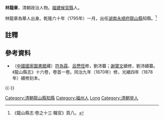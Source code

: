'''林龍章'''，清朝政治人物。[[福建|福建]][[候官縣|候官縣]]人。

林龍章為舉人出身。乾隆六十年（1795年）一月，出任[[湖南|湖南]][[永順府|永順府]][[龍山縣|龍山縣]]知縣。<ref>《龍山縣志·卷之十三·職官》頁八。</ref>

==註釋==
{{reflist}}

==參考資料==
*（[[中國國家圖書館|中國國家圖書館]]藏）[[符為霖|符為霖]]、[[呂懋恆|呂懋恆]]修，劉沛纂；[[謝寶文|謝寶文]]續修，劉沛續纂。《龍山縣志》十六卷，卷首一卷。同治九年（1870年）修，光緒四年（1878年）續修刻本。

{{-}}
{{start box}}
{{s-off}}
{{succession box|[[沈杏州|沈杏州]]|[[劉毓瓊|劉毓瓊]]|[[湖南|湖南]][[永順府|永順府]][[龍山縣|龍山縣]][[知縣|知縣]]（[[龍山縣知縣列表|列表]]）|<small>乾隆六十年（1795年）一月上任</small>}}
{{end box}}

{{DEFAULTSORT:Lin林}}
[[Category:清朝龍山縣知縣|Category:清朝龍山縣知縣]]
[[Category:福州人|Category:福州人]]
[[Category:林姓|Long]]
[[Category:清朝举人|Category:清朝举人]]